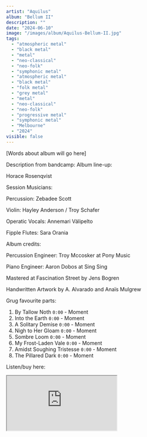 ```yaml
---
artist: "Aquilus"
album: "Bellum II"
description: ""
date: "2024-06-10"
image: "/images/album/Aquilus-Bellum-II.jpg"
tags:
  - "atmospheric metal"
  - "black metal"
  - "metal"
  - "neo-classical"
  - "neo-folk"
  - "symphonic metal"
  - "atmospheric metal"
  - "black metal"
  - "folk metal"
  - "grey metal"
  - "metal"
  - "neo-classical"
  - "neo-folk"
  - "progressive metal"
  - "symphonic metal"
  - "Melbourne"
  - "2024"
visible: false
---
```


[Words about album will go here]

Description from bandcamp: Album line-up:



Horace Rosenqvist



Session Musicians:

Percussion: Zebadee Scott

Violin: Hayley Anderson / Troy Schafer

Operatic Vocals: Annemari Välipelto

Fipple Flutes: Sara Orania





Album credits:



Percussion Engineer: Troy Mccosker at Pony Music

Piano Engineer: Aaron Dobos at Sing Sing



Mastered at Fascination Street by Jens Bogren



Handwritten Artwork by A. Alvarado and Anaïs Mulgrew

Grug favourite parts:

1. By Tallow Noth `0:00` - Moment
2. Into the Earth `0:00` - Moment
3. A Solitary Demise `0:00` - Moment
4. Nigh to Her Gloam `0:00` - Moment
5. Sombre Loom `0:00` - Moment
6. My Frost-Laden Vale `0:00` - Moment
7. Amidst Soughing Tristesse `0:00` - Moment
8. The Pillared Dark `0:00` - Moment

Listen/buy here:

<iframe
  style={{ border: "0", width: "350px", height: "800px" }}
  src="https://bandcamp.com/EmbeddedPlayer/album=494439013/size=large/bgcol=333333/linkcol=ffffff/transparent=true/" 
  seamless>
  <a href="https://aquilus.bandcamp.com/album/bellum-ii">
    Bellum II by Aquilus
  </a>
</iframe>
